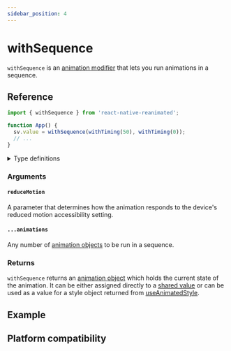 ```yaml
---
sidebar_position: 4
---
```



# withSequence

`withSequence` is an [animation modifier](/docs/fundamentals/glossary#animation-modifier) that lets you run animations in a sequence.


<InteractiveExample src={SequenceBasicSrc} component={SequenceBasic} />

## Reference

```javascript
import { withSequence } from 'react-native-reanimated';

function App() {
  sv.value = withSequence(withTiming(50), withTiming(0));
  // ...
}
```

<details>
<summary>Type definitions</summary>

```typescript
type AnimatableValue = number | string | number[];

function withSequence<T extends AnimatableValue>(
  reduceMotion?: ReduceMotion,
  ...animations: [T, ...T[]]
): T;

enum ReduceMotion {
  System = 'system',
  Always = 'always',
  Never = 'never',
}
```

</details>

### Arguments

#### `reduceMotion` <Optional />

A parameter that determines how the animation responds to the device's reduced motion accessibility setting.

#### `...animations`

Any number of [animation objects](docs/fundamentals/glossary#animation-object) to be run in a sequence.

### Returns

`withSequence` returns an [animation object](/docs/fundamentals/glossary#animation-object) which holds the current state of the animation. It can be either assigned directly to a [shared value](/docs/fundamentals/glossary#shared-value) or can be used as a value for a style object returned from [useAnimatedStyle](docs/core/useAnimatedStyle).

## Example


<InteractiveExample src={SequenceWobbleSrc} component={SequenceWobble} />

## Platform compatibility

<PlatformCompatibility android ios web />
